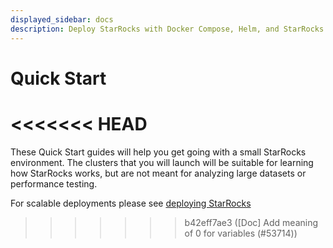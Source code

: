 ```yaml
---
displayed_sidebar: docs
description: Deploy StarRocks with Docker Compose, Helm, and StarRocks Operator
---
```


# Quick Start

<<<<<<< HEAD
=======
These Quick Start guides will help you get going with a small StarRocks environment. The clusters that you will launch will be suitable for learning how StarRocks works, but are not meant for analyzing large datasets or performance testing.

For scalable deployments please see [deploying StarRocks](../deployment/deployment_overview.md)

>>>>>>> b42eff7ae3 ([Doc] Add meaning of 0 for variables (#53714))

<DocCardList />
